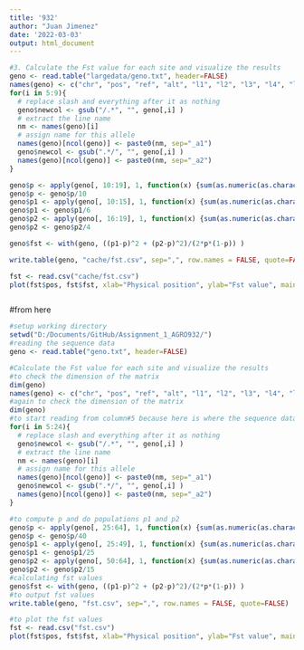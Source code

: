 ```yaml
---
title: '932'
author: "Juan Jimenez"
date: '2022-03-03'
output: html_document
---
```


```r
#3. Calculate the Fst value for each site and visualize the results
geno <- read.table("largedata/geno.txt", header=FALSE)
names(geno) <- c("chr", "pos", "ref", "alt", "l1", "l2", "l3", "l4", "l5")
for(i in 5:9){
  # replace slash and everything after it as nothing
  geno$newcol <- gsub("/.*", "", geno[,i] )
  # extract the line name
  nm <- names(geno)[i]
  # assign name for this allele
  names(geno)[ncol(geno)] <- paste0(nm, sep="_a1")
  geno$newcol <- gsub(".*/", "", geno[,i] )
  names(geno)[ncol(geno)] <- paste0(nm, sep="_a2")
}

geno$p <- apply(geno[, 10:19], 1, function(x) {sum(as.numeric(as.character(x)))})
geno$p <- geno$p/10
geno$p1 <- apply(geno[, 10:15], 1, function(x) {sum(as.numeric(as.character(x)))})
geno$p1 <- geno$p1/6
geno$p2 <- apply(geno[, 16:19], 1, function(x) {sum(as.numeric(as.character(x)))})
geno$p2 <- geno$p2/4

geno$fst <- with(geno, ((p1-p)^2 + (p2-p)^2)/(2*p*(1-p)) )

write.table(geno, "cache/fst.csv", sep=",", row.names = FALSE, quote=FALSE)

fst <- read.csv("cache/fst.csv")
plot(fst$pos, fst$fst, xlab="Physical position", ylab="Fst value", main="")



```

#from here

```r
#setup working directory
setwd("D:/Documents/GitHub/Assignment_1_AGRO932/")
#reading the sequence data
geno <- read.table("geno.txt", header=FALSE)

```

```r
#Calculate the Fst value for each site and visualize the results
#to check the dimension of the matrix
dim(geno)
names(geno) <- c("chr", "pos", "ref", "alt", "l1", "l2", "l3", "l4", "l5", "l6", "l7", "l8", "l9", "l10", "l11", "l12", "l13", "l14", "l15", "l16", "l17", "l18", "l19", "l20")
#again to check the dimension of the matrix
dim(geno)
#to start reading from column#5 because here is where the sequence data of the population start
for(i in 5:24){
  # replace slash and everything after it as nothing
  geno$newcol <- gsub("/.*", "", geno[,i] )
  # extract the line name
  nm <- names(geno)[i]
  # assign name for this allele
  names(geno)[ncol(geno)] <- paste0(nm, sep="_a1")
  geno$newcol <- gsub(".*/", "", geno[,i] )
  names(geno)[ncol(geno)] <- paste0(nm, sep="_a2")
}

```



```r
#to compute p and do populations p1 and p2
geno$p <- apply(geno[, 25:64], 1, function(x) {sum(as.numeric(as.character(x)))})
geno$p <- geno$p/40
geno$p1 <- apply(geno[, 25:49], 1, function(x) {sum(as.numeric(as.character(x)))})
geno$p1 <- geno$p1/25
geno$p2 <- apply(geno[, 50:64], 1, function(x) {sum(as.numeric(as.character(x)))})
geno$p2 <- geno$p2/15
#calculating fst values
geno$fst <- with(geno, ((p1-p)^2 + (p2-p)^2)/(2*p*(1-p)) )
#to output fst values
write.table(geno, "fst.csv", sep=",", row.names = FALSE, quote=FALSE)
```

```r
#to plot the fst values
fst <- read.csv("fst.csv")
plot(fst$pos, fst$fst, xlab="Physical position", ylab="Fst value", main="")
```
